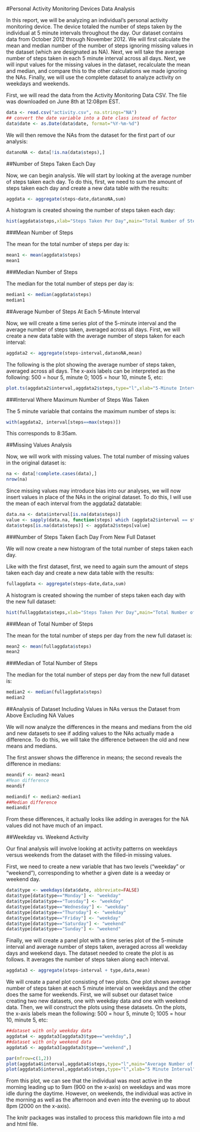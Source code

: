 #Personal Activity Monitoring Devices Data Analysis

In this report, we will be analyzing an individual's personal activity monitoring device.  The device totaled the number of steps taken by the individual at 5 minute intervals throughout the day.  Our dataset contains data from October 2012 through November 2012.  We will first calculate the mean and median number of the number of steps ignoring missing values in the dataset (which are designated as NA).  Next, we will take the average number of steps taken in each 5 minute interval across all days.  Next, we will input values for the missing values in the dataset, recalculate the mean and median, and compare this to the other calculations we made ignoring the NAs.  Finally, we will use the complete dataset to analyze activity on weekdays and weekends.

First, we will read the data from the Activity Monitoring Data CSV.  The file was downloaded on June 8th at 12:08pm EST.  
```r
data <- read.csv("activity.csv", na.strings="NA")
## convert the date variable into a Date class instead of factor
data$date <- as.Date(data$date, format="%Y-%m-%d")
```

We will then remove the NAs from the dataset for the first part of our analysis: 

```r
datanoNA <- data[!is.na(data$steps),]
```

##Number of Steps Taken Each Day

Now, we can begin analysis.  We will start by looking at the average number of steps taken each day.  To do this, first, we need to sum the amount of steps taken each day and create a new data table with the results:

```r
aggdata <- aggregate(steps~date,datanoNA,sum)
```

A histogram is created showing the number of steps taken each day: 
```r
hist(aggdata$steps,xlab="Steps Taken Per Day",main="Total Number of Steps Taken Each Day")
```

###Mean Number of Steps 

The mean for the total number of steps per day is:
```r
mean1 <- mean(aggdata$steps)
mean1
```

###Median Number of Steps

The median for the total number of steps per day is:
```r
median1 <- median(aggdata$steps)
median1
```

##Average Number of Steps At Each 5-Minute Interval

Now, we will create a time series plot of the 5-minute interval and the average number of steps taken, averaged across all days.  First, we will create a new data table with the average number of steps taken for each interval: 

```r
aggdata2 <- aggregate(steps~interval,datanoNA,mean)
```

The following is the plot showing the average number of steps taken, averaged across all days.  The x-axis labels can be interpreted as the following: 500 = hour 5, minute 0; 1005 = hour 10, minute 5, etc: 

```r
plot.ts(aggdata2$interval,aggdata2$steps,type="l",xlab="5-Minute Interval",ylab="Average Number of Steps",main="Average Number of Steps for Each 5-Minute Interval",col="dark green")
```

###Interval Where Maximum Number of Steps Was Taken

The 5 minute variable that contains the maximum number of steps is:
```r
with(aggdata2, interval[steps==max(steps)])
```

This corresponds to 8:35am.  

##Missing Values Analysis

Now, we will work with missing values.  The total number of missing values in the original dataset is:

```r
na <- data[!complete.cases(data),]
nrow(na)
```

Since missing values may introduce bias into our analyses, we will now insert values in place of the NAs in the original dataset.  To do this, I will use the mean of each interval from the aggdata2 datatable:

```r
data.na <- data$interval[is.na(data$steps)]
value <- sapply(data.na, function(steps) which (aggdata2$interval == steps))
data$steps[is.na(data$steps)] <- aggdata2$steps[value]
```

###Number of Steps Taken Each Day From New Full Dataset

We will now create a new histogram of the total number of steps taken each day.

Like with the first dataset, first, we need to again sum the amount of steps taken each day and create a new data table with the results:

```r
fullaggdata <- aggregate(steps~date,data,sum)
```

A histogram is created showing the number of steps taken each day with the new full dataset:

```r
hist(fullaggdata$steps,xlab="Steps Taken Per Day",main="Total Number of Steps Taken Each Day")
```

###Mean of Total Number of Steps

The mean for the total number of steps per day from the new full dataset is:
```r
mean2 <- mean(fullaggdata$steps)
mean2
```

###Median of Total Number of Steps

The median for the total number of steps per day from the new full dataset is:
```r
median2 <- median(fullaggdata$steps)
median2
```

##Analysis of Dataset Including Values in NAs versus the Dataset from Above Excluding NA Values

We will now analyze the differences in the means and medians from the old and new datasets to see if adding values to the NAs actually made a difference.  To do this, we will take the difference between the old and new means and medians.

The first answer shows the difference in means; the second reveals the difference in medians:
```r
meandif <- mean2-mean1
#Mean difference
meandif

mediandif <- median2-median1
##Median difference
mediandif
```

From these differences, it actually looks like adding in averages for the NA values did not have much of an impact.

##Weekday vs. Weekend Activity

Our final analysis will involve looking at activity patterns on weekdays versus weekends from the dataset with the filled-in missing values.

First, we need to create a new variable that has two levels ("weekday" or "weekend"), corresponding to whether a given date is a weeday or weekend day.

```r
data$type <- weekdays(data$date, abbreviate=FALSE)
data$type[data$type=="Monday"] <- "weekday"
data$type[data$type=="Tuesday"] <- "weekday"
data$type[data$type=="Wednesday"] <- "weekday"
data$type[data$type=="Thursday"] <- "weekday"
data$type[data$type=="Friday"] <- "weekday"
data$type[data$type=="Saturday"] <- "weekend"
data$type[data$type=="Sunday"] <- "weekend"
```

Finally, we will create a panel plot with a time series plot of the 5-minute interval and average number of steps taken, averaged across all weekday days and weekend days.  The dataset needed to create the plot is as follows.  It averages the number of steps taken along each interval.   

```r
aggdata3 <- aggregate(steps~interval + type,data,mean)
```

We will create a panel plot consisting of two plots.  One plot shows average number of steps taken at each 5 minute interval on weekdays and the other does the same for weekends.  First, we will subset our dataset twice creating two new datasets, one with weekday data and one with weekend data.  Then, we will construct the plots using these datasets.  On the plots, the x-axis labels mean the following: 500 = hour 5, minute 0; 1005 = hour 10, minute 5, etc: 

```r
##dataset with only weekday data
aggdata4 <- aggdata3[aggdata3$type=="weekday",]
##dataset with only weekend data
aggdata5 <- aggdata3[aggdata3$type=="weekend",]
```

```r
par(mfrow=c(1,2))
plot(aggdata4$interval,aggdata4$steps,type="l",main="Average Number of Steps For Each 5-Minute Interval on Weekdays",xlab="5 Minute Interval",ylab="Average Number of Steps",col="blue")
plot(aggdata5$interval,aggdata5$steps,type="l",xlab="5 Minute Interval",ylab="Average Number of Steps",main="Average Number of Steps For Each 5-Minute Interval on Weekends", col="red")
```

From this plot, we can see that the individual was most active in the morning leading up to 9am (900 on the x-axis) on weekdays and was more idle during the daytime.  However, on weekends, the individual was active in the morning as well as the afternoon and even into the evening up to about 8pm (2000 on the x-axis).

The knitr packages was installed to process this markdown file into a md and html file.
